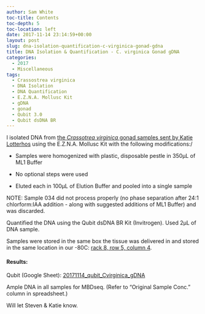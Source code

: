 ```yaml
---
author: Sam White
toc-title: Contents
toc-depth: 5
toc-location: left
date: 2017-11-14 23:14:59+00:00
layout: post
slug: dna-isolation-quantification-c-virginica-gonad-gdna
title: DNA Isolation & Quantification - C. virginica Gonad gDNA
categories:
  - 2017
  - Miscellaneous
tags:
  - Crassostrea virginica
  - DNA Isolation
  - DNA Quantification
  - E.Z.N.A. Mollusc Kit
  - gDNA
  - gonad
  - Qubit 3.0
  - Qubit dsDNA BR
---
```


I isolated DNA from [the _Crassotrea virginica_ gonad samples sent by Katie Lotterhos](https://robertslab.github.io/sams-notebook/posts/2017/2017-10-03-samples-received-c-virginica-gonad-tissue-from-katie-lotterhos/) using the E.Z.N.A. Mollusc Kit with the following modifications:/





  * Samples were homogenized with plastic, disposable pestle in 350μL of ML1 Buffer


  * No optional steps were used


  * Eluted each in 100μL of Elution Buffer and pooled into a single sample



NOTE: Sample 034 did not process properly (no phase separation after 24:1 chlorform:IAA addition - along with suggested additions of ML1 Buffer) and was discarded.

Quantified the DNA using the Qubit dsDNA BR Kit (Invitrogen). Used 2μL of DNA sample.

Samples were stored in the same box the tissue was delivered in and stored in the same location in our -80C: [rack 8, row 5, column 4](https://docs.google.com/spreadsheets/d/1Qsvz3QTURlPF_hX05BQxjom3484WuMfqQ1ILl9LEljU/edit?usp=sharing).



#### Results:



Qubit (Google Sheet): [20171114_qubit_Cvirginica_gDNA](https://docs.google.com/spreadsheets/d/1T5CzZH8p73UCDXNUhDK685FtfsNE4R9lRQa5ZZMuqW8/edit?usp=sharing)

Ample DNA in all samples for MBDseq. (Refer to "Original Sample Conc." column in spreadsheet.)

Will let Steven & Katie know.


